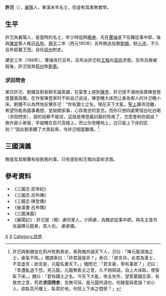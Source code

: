 '''許汜'''（{{bd|？||？|catIdx=X}}），[[襄陽|襄陽]]人，東漢末年名士，但虛有其表無實學。

==生平==
許汜為襄陽人，是當時的名士，年少時從師[[楊儀#家庭|楊慮]]，先在[[曹操|曹操]]底下任職從事中郎，後與[[陳宮|陳宮]]等人叛迎[[呂布|呂布]]，[[兴平_(东汉)|興平]]二年（西元195年）呂布敗逃投靠[[劉備|劉備]]，駐[[小沛|小沛]]，不久呂布偷襲[[下邳|下邳]]，自任[[徐州|徐州]]刺史。

建安三年（198年），曹操攻打呂布，呂布派許汜和[[王楷_(東漢)|王楷]]向[[袁術|袁術]]求救。呂布兵敗被殺後，許汜投奔[[荊州|荊州]]牧[[劉表|劉表]]。

===求田問舍===
某日許汜、劉備及劉表聊天論英雄，在宴會上提到[[陳登|陳登]]，許汜很不滿地指責陳登態度囂張高傲，在作客陳登家时不和自己说话，陳登睡大床而让身為客人的许汜睡小床。劉備不以為然地反擊許汜：“你有國士之名，現在天下大亂，[[漢獻帝|聖上]]顛沛流離，希望你能為國事著想，並拋開家事，心存救世的意念。而你只想四處寄宿白吃白喝（求田問舍），說的話都不能信，這就是陳登最討厭的性格了，怎麼會和你說話？換作是小弟我，早就睡在百尺高楼上，而让你改睡地上，岂只是上下床的区别？”因此劉表聽了大笑起來，令許汜相當難堪。<ref>許汜與劉備並在荊州牧劉表坐，表與備共論天下人，汜曰：「陳元龍湖海之士，豪氣不除。」備謂表曰：「許君論是非？」表曰：「欲言非，此君為善士，不宜虛言；欲言是，元龍名重天下。」備問汜：「君言豪，寧有事邪？」汜曰：「昔遭亂過下邳，見元龍。元龍無客主之意，久不相與語，自上大床臥，使客臥下床。」備曰：「君有國士之名，今天下大亂，帝主失所，望君憂國忘家，有救世之意，而君'''求田問舍'''，言無可採，是元龍所諱也，何緣當與君語？如小人，欲臥百尺樓上，臥君於地，何但上下床之間邪？」</ref>

==三國演義==
無提及其叛曹和投劉表的事，只有提到和王楷向袁術求救。

==參考資料==
*《三國志·武帝紀》
*《三國志·呂布傳》
*《三國志·陳登傳》
*《後漢書·呂布傳》
*《三國演義》
*《襄陽記》：許汜是（楊）慮同里人，少師慮，為魏武從事中郎。與先主昔共坐論陳元龍者，其人也。 慮弟儀。

[[Category:东汉官员|X]]
[[Category:襄陽人|X]]
[[Category:許姓|Category:許姓]]